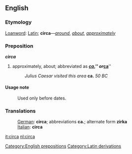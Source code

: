 ==English==
===Etymology===
[[Loanword]]: [[Latin]]; '''circa'''&mdash;''[[around]]'', ''[[about]]'', ''[[approximately]]''

===Preposition===
'''''circa'''''<!--italic bold, because this is not a naturalised word-->

# approximately, about;  abbreviated as '''''[[ca.]]''''' or '''''[[ca.|ca]]'''''
#:''Julius Caesar visited this area'' '''ca.''' ''50 BC''

====Usage note====
:Used only before dates.

===Translations===
:[[German]]: '''circa'''; abbreviations '''ca.'''; alternate form '''zirka'''
:[[Italian]]: '''circa'''

[[it:circa]]
[[nl:circa]]

[[Category:English prepositions]]
[[Category:Latin derivations]]